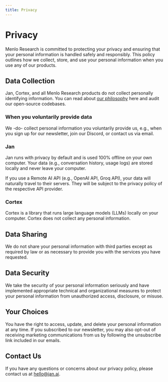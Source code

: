 ```yaml
---
title: Privacy
---
```



# Privacy

Menlo Research is committed to protecting your privacy and ensuring that your personal information is handled safely and responsibly. This policy outlines how we collect, store, and use your personal information when you use any of our products.

## Data Collection

Jan, Cortex, and all Menlo Research products do not collect personally identifying information. You can read about [our philosophy](/about#philosophy) here and audit our open-source codebases.

### When you voluntarily provide data

We -do- collect personal information you voluntarily provide us, e.g., when you sign up for our newsletter, join our Discord, or contact us via email.

### Jan

Jan runs with privacy by default and is used 100% offline on your own computer. Your data (e.g., conversation history, usage logs) are stored locally and never leave your computer.

<Callout type="info">
If you use a Remote AI API (e.g., OpenAI API, Groq API), your data will naturally travel to their servers. They will be subject to the privacy policy of the respective API provider.
</Callout>

### Cortex

Cortex is a library that runs large language models (LLMs) locally on your computer. Cortex does not collect any personal information.

## Data Sharing

We do not share your personal information with third parties except as required by law or as necessary to provide you with the services you have requested.

## Data Security

We take the security of your personal information seriously and have implemented appropriate technical and organizational measures to protect your personal information from unauthorized access, disclosure, or misuse.

## Your Choices

You have the right to access, update, and delete your personal information at any time. If you subscribed to our newsletter, you may also opt-out of receiving marketing communications from us by following the unsubscribe link included in our emails.

## Contact Us

If you have any questions or concerns about our privacy policy, please contact us at hello@jan.ai.
